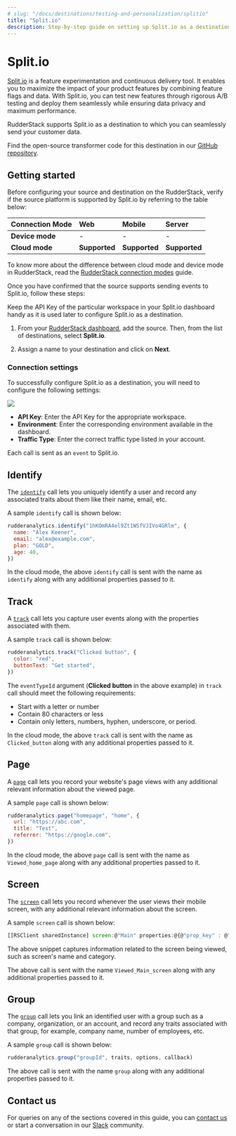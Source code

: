 ```yaml
---
# slug: "/docs/destinations/testing-and-personalization/splitio"
title: "Split.io"
description: Step-by-step guide on setting up Split.io as a destination in RudderStack.
---
```


# Split.io

[Split.io](https://www.split.io/) is a feature experimentation and continuous delivery tool. It enables you to maximize the impact of your product features by combining feature flags and data. With Split.io, you can test new features through rigorous A/B testing and deploy them seamlessly while ensuring data privacy and maximum performance.

RudderStack supports Split.io as a destination to which you can seamlessly send your customer data.

<div class="successBlock">

Find the open-source transformer code for this destination in our <a href="https://github.com/rudderlabs/rudder-transformer/tree/master/v0/destinations/splitio">GitHub repository</a>.
</div>

## Getting started

Before configuring your source and destination on the RudderStack, verify if the source platform is supported by Split.io by referring to the table below:

| **Connection Mode** | **Web**       | **Mobile**    | **Server**    |
| :------------------ | :------------ | :------------ | :------------ |
| **Device mode**     | -             | -             | -             |
| **Cloud mode**      | **Supported** | **Supported** | **Supported** |

<div class="infoBlock">

To know more about the difference between cloud mode and device mode in RudderStack, read the <a href="https://rudderstack.com/docs/rudderstack-cloud/rudderstack-connection-modes/">RudderStack connection modes</a> guide.

</div>

Once you have confirmed that the source supports sending events to Split.io, follow these steps:

<div class="successBlock">

  Keep the API Key of the particular workspace in your Split.io dashboard handy as it is used later to configure Split.io as a destination.
</div>

1. From your [RudderStack dashboard](https://app.rudderstack.com/), add the source. Then, from the list of destinations, select **Split.io**.

2. Assign a name to your destination and click on **Next**. 


### Connection settings

To successfully configure Split.io as a destination, you will need to configure the following settings:

<img src="../../assets/event-stream-destinations/splitio-connection-settings.png" />

- **API Key**: Enter the API Key for the appropriate workspace.
- **Environment**: Enter the corresponding environment available in the dashboard.
- **Traffic Type**: Enter the correct traffic type listed in your account.

<div class="infoBlock">

Each call is sent as an <code class="inline-code">event</code> to Split.io.
</div>

## Identify

The [`identify`](https://rudderstack.com/docs/rudderstack-api/api-specification/rudderstack-spec/) call lets you uniquely identify a user and record any associated traits about them like their name, email, etc.

A sample `identify` call is shown below:

```javascript
rudderanalytics.identify("1hKOmRA4el9Zt1WSfVJIVo4GRlm", {
  name: "Alex Keener",
  email: "alex@example.com",
  plan: "GOLD",
  age: 40,
})
```

<div class="infoBlock">

In the cloud mode, the above <code class="inline-code">identify</code> call is sent with the name as <code class="inline-code">identify</code> along with any additional properties passed to it.
</div>

## Track

A [`track`](https://rudderstack.com/docs/rudderstack-api/api-specification/rudderstack-spec/) call lets you capture user events along with the properties associated with them.

A sample `track` call is shown below:

```javascript
rudderanalytics.track("Clicked button", {
  color: "red",
  buttonText: "Get started",
})
```

The `eventTypeId` argument (**Clicked button** in the above example) in `track` call should meet the following requirements:
- Start with a letter or number
- Contain 80 characters or less
- Contain only letters, numbers, hyphen, underscore, or period.

<div class="infoBlock">

In the cloud mode, the above <code class="inline-code">track</code> call is sent with the name as <code class="inline-code">Clicked_button</code> along with any additional properties passed to it.
</div>


## Page

A [`page`](https://rudderstack.com/docs/rudderstack-api/api-specification/rudderstack-spec/) call lets you record your website's page views with any additional relevant information about the viewed page.

A sample `page` call is shown below:

```javascript
rudderanalytics.page("homepage", "home", {
  url: "https://abc.com",
  title: "Test",
  referrer: "https://google.com",
})
```

<div class="infoBlock">

In the cloud mode, the above <code class="inline-code">page</code> call is sent with the name as <code class="inline-code">Viewed_home_page</code> along with any additional properties passed to it.
</div>

## Screen

The [`screen`](https://www.rudderstack.com/docs/rudderstack-api/api-specification/rudderstack-spec/screen/) call lets you record whenever the user views their mobile screen, with any additional relevant information about the screen.

A sample `screen` call is shown below:

```javascript
[[RSClient sharedInstance] screen:@"Main" properties:@{@"prop_key" : @"prop_value"}];
```

The above snippet captures information related to the screen being viewed, such as screen's name and category.

<div class="infoBlock">

The above call is sent with the name <code class="inline-code">Viewed_Main_screen</code> along with any additional properties passed to it.
</div>

## Group

The [`group`](https://www.rudderstack.com/docs/rudderstack-api/api-specification/rudderstack-spec/group/) call lets you link an identified user with a group such as a company, organization, or an account, and record any traits associated with that group, for example, company name, number of employees, etc.

A sample `group` call is shown below:

```javascript
rudderanalytics.group("groupId", traits, options, callback)
```

<div class="infoBlock">

The above call is sent with the name <code class="inline-code">group</code> along with any additional properties passed to it.
</div>


## Contact us

For queries on any of the sections covered in this guide, you can [contact us](mailto:%20docs@rudderstack.com) or start a conversation in our [Slack](https://rudderstack.com/join-rudderstack-slack-community) community.
